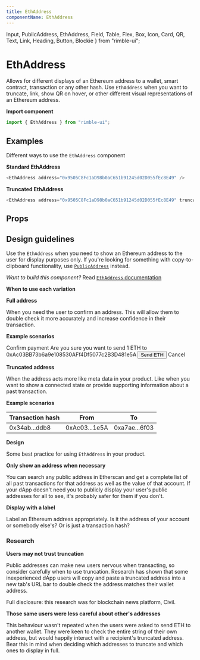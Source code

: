 ```yaml
---
title: EthAddress
componentName: EthAddress
---
```


  Input,
  PublicAddress,
  EthAddress,
  Field,
  Table,
  Flex,
  Box,
  Icon,
  Card,
  QR,
  Text,
  Link,
  Heading,
  Button,
  Blockie
} from "rimble-ui";

# EthAddress

Allows for different displays of an Ethereum address to a wallet, smart contract, transaction or any other hash. Use `EthAddress` when you want to truncate, link, show QR on hover, or other different visual representations of an Ethereum address.

**Import component**

```jsx
import { EthAddress } from "rimble-ui";
```

## Examples

Different ways to use the `EthAddress` component

**Standard EthAddress**

```js is=react-live
<EthAddress address="0x9505C8Fc1aD98b0aC651b91245d02D055fEc8E49" />
```

**Truncated EthAddress**

```js is=react-live
<EthAddress address="0x9505C8Fc1aD98b0aC651b91245d02D055fEc8E49" truncate={true} />
```

## Props

<PropsTable propMetaData={props.propMetaData} />

## Design guidelines

Use the `EthAddress` when you need to show an Ethereum address to the user for display purposes only. If you're looking for something with copy-to-clipboard functionality, use [`PublicAddress`](/Develop/PublicAddress) instead.

*Want to build this component?* Read [`EthAddress` documentation](/Develop/EthAddress)

**When to use each variation**

**Full address**

When you need the user to confirm an address. This will allow them to double check it more accurately and increase confidence in their transaction.

**Example scenarios**

<Card>
  <Heading.h3>Confirm payment</Heading.h3>
  <Text>Are you sure you want to send 1 ETH to</Text>
  <Flex>
    <Box mr={4}>
      <Blockie
        opts={{
          seed: "0xAc03BB73b6a9e108530AFf4Df5077c2B3D481e5A"
        }}
      />
    </Box>
    <Box justifyContent="center" alignItems="center">
      <Text ml={4}>0xAc03BB73b6a9e108530AFf4Df5077c2B3D481e5A </Text>
    </Box>
  </Flex>
  <Button mt={4} mr={3}>
    Send ETH
  </Button>
  <Button.Text>Cancel</Button.Text>
</Card>

**Truncated address**

When the address acts more like meta data in your product. Like when you want to show a connected state or provide supporting information about a past transaction.

**Example scenarios**

<Table>
  <thead>
    <tr>
      <th>Transaction hash</th>
      <th>From</th>
      <th>To</th>
    </tr>
  </thead>
  <tbody>
    <tr>
      <td>0x34ab...ddb8</td>
      <td>0xAc03...1e5A</td>
      <td>0xa7ae...6f03</td>
    </tr>
  </tbody>
</Table>

**Design**

Some best practice for using `EthAddress` in your product.

**Only show an address when necessary**

You can search any public address in Etherscan and get a complete list of all past transactions for that address as well as the value of that account. If your dApp doesn't need you to publicly display your user's public addresses for all to see, it's probably safer for them if you don't.

**Display with a label**

Label an Ethereum address appropriately. Is it the address of your account or somebody else's? Or is just a transaction hash?

### Research

**Users may not trust truncation**

Public addresses can make new users nervous when transacting, so consider carefully when to use truncation. Research has shown that some inexperienced dApp users will copy and paste a truncated address into a new tab's URL bar to double check the address matches their wallet address.

Full disclosure: this research was for blockchain news platform, Civil.

**Those same users were less careful about other's addresses**

This behaviour wasn't repeated when the users were asked to send ETH to another wallet. They were keen to check the entire string of their own address, but would happily interact with a recipient's truncated address. Bear this in mind when deciding which addresses to truncate and which ones to display in full.
